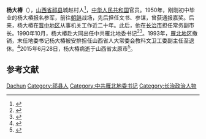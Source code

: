 {{Infobox_Politician
| name = 杨大椿
| image name =
| width =
| now = 
| period =
| Sex =男 
| Native place =
| place of birth =[[山西省|山西省]][[祁县|祁县]]城赵村
| date of birth = 1934年3月
|逝世日期 = {{Death date and age|2015|6|28|1934|3}}
|逝世地點 = 山西省[[太原市|太原市]]
| nationality ={{PRC}}
| spouse =
| relatives =
| party ={{CPC|19px}}（1962年加入<ref name="rb" />）
| educate =
| past =
}}
'''杨大椿'''（{{bd|1934年|3月|2015年|6月28日}}），[[山西省|山西省]][[祁县|祁县]]城赵村人<ref>{{cite news|title=太原市祁县人|url=http://www.qixian.gov.cn/wdqr/tys.htm|accessdate=2014-12-03|newspaper=祁县县委县政府|archive-url=https://web.archive.org/web/20160311121143/http://www.qixian.gov.cn/wdqr/tys.htm|archive-date=2016-03-11|dead-url=yes}}</ref>，[[中华人民共和国|中华人民共和国]]官员。1950年，刚刚初中毕业的杨大椿报名参军，前往[[朝鲜|朝鲜]]战场，先后担任文书、参谋，曾获通报嘉奖。后来，杨大椿在[[晋中地区|晋中地区]]从事机关工作近二十年。此后，他在[[长治市|长治市]]担任常务副市长。1990年10月，杨大椿赴大同出任中共雁北地委书记<ref>{{cite journal|author=付三星|coauthors=武国才|title=心系国防的好书记——记雁北地委书记杨大椿|journal=中国民兵|date=1993年6月}}</ref><ref>{{cite book|author1=山西省委组织部|title=中国共产党山西省组织史资料 第2卷 1987-1998|date=2001年4月|publisher=太原：山西人民出版社|isbn=7-203-04248-0|pages=338|accessdate=2016-03-03}}</ref>。1993年，[[雁北地区|雁北地区]]撤销，末任地委书记杨大椿被安排担任山西省人大常委会教科文卫工委副主任至退休。<ref>{{cite web|title=中共祁县县委办公室、祁县人民政府办公室 关于成立祁县中学百年校庆 筹备工作委员会及顾问团的通知|url=http://www.qixian.gov.cn/qzxq/qzxq21.htm|work=中共祁县委员会办公室文件 祁党办发（2004）第28号|publisher=中共祁县县委|accessdate=2014-12-03|archive-url=https://web.archive.org/web/20160311121141/http://www.qixian.gov.cn/qzxq/qzxq21.htm|archive-date=2016-03-11|dead-url=yes}}</ref>2015年6月28日，杨大椿病逝于山西省太原市<ref name="rb">{{Cite news |url=http://cpc.people.com.cn/n/2015/0630/c87393-27229199.html |title=杨大椿同志逝世 |date=2015-06-30 |work=山西日报 |via=人民网 |accessdate=2019-11-21}}</ref>。

==参考文献==
{{reflist}}
{{start box}}
{{s-ppo}}
{{s-before|[[徐生岚|徐生岚]]}}
{{s-title|[[中国共产党|中国共产党]][[雁北地区|雁北地区]]委员会书记|1990年10月- 1993年7月}}
{{s-none|职位撤销}}
{{end box}}
{{DEFAULTSORT:Yang Dachun}}
[[Category:杨姓|Dachun]]
[[Category:祁县人|Category:祁县人]]
[[Category:中共雁北地委书记|Category:中共雁北地委书记]]
[[Category:长治政治人物|Category:长治政治人物]]